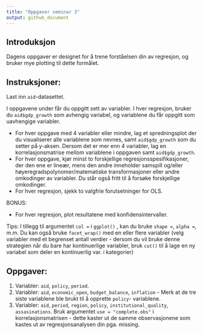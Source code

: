 ```yaml
---
title: "Oppgaver seminar 3"
output: github_document
---
```


## Introduksjon

Dagens oppgaver er designet for å trene forståelsen din av regresjon, og bruker mye plotting til dette formålet.

## Instruksjoner:

Last inn `aid`-datasettet.

I oppgavene under får du oppgitt sett av variabler. I hver regresjon, bruker du `aid$gdp_growth` som avhengig variabel, og variablene du får oppgitt som uavhengige variabler.

* For hver oppgave med 4 variabler eller mindre, lag et spredningsplot der du visualiserer alle variablene som nevnes, samt `aid$gdp_growth` som du setter på y-aksen. Dersom det er mer enn 4 variabler, lag en korrelasjonsmatrise mellom variablene i oppgaven samt `aid$gdp_growth`. 
* For hver oppgave, kjør minst to forskjellige regresjonsspesifikasjoner, der den ene er lineær, mens den andre inneholder samspill og/eller høyeregradspolynomer/matematiske transformasjoner eller andre omkodinger av variabler. Du står også fritt til å forsøke forskjellige omkodinger.
* For hver regresjon, sjekk to valgfrie forutsetninger for OLS. 

BONUS: 

* For hver regresjon, plot resultatene med konfidensintervaller. 


Tips: I tillegg til argumentet `col =` i `ggplot()` , kan du bruke `shape = `, `alpha =`, m.m. Du kan også bruke `facet_wrap()` med en eller flere variabler (velg variabler med et begrenset antall verdier - dersom du vil bruke denne strategien når du bare har kontinuerlige variabler, bruk `cut()` til å lage en ny variabel som deler en kontinuerlig var. i kategorier)

## Oppgaver:

1. Variabler: `aid`, `policy`, `period`. 
2. Variabler: `aid`, `economic_open`, `budget_balance`, `inflation` - Merk at de tre siste variablene ble brukt til å opprette `policy`- variablene.
3. Variabler: `aid`, `period`, `region`, `policy`, `institutional_quality`, `assasinations`. Bruk argumentet `use = "complete.obs"` i korrelasjonsmatrisen - dette kaster ut de samme observasjonene som kastes ut av regresjonsanalysen din pga. missing.
